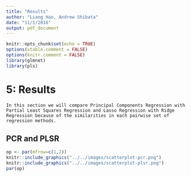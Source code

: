 ```yaml
---
title: "Results"
author: "Liang Hao, Andrew Shibata"
date: "11/1/2016"
output: pdf_document
---
```

```r
knitr::opts_chunk$set(echo = TRUE)
options(xtable.comment = FALSE)
options(knitr.comment = FALSE)
library(glmnet)
library(pls)
```

# 5: Results

    In this section we will compare Principal Components Regression with Partial Least Squares Regression and Lasso Regression with Ridge Regression because of the similarities in each pairwise set of regression methods.
    
## PCR and PLSR
```r
op <- par(mfrow=c(1,2)) 
knitr::include_graphics("../../images/scatterplot-pcr.png")
knitr::include_graphics("../../images/scatterplot-plsr.png")
par(op) 
``` 
